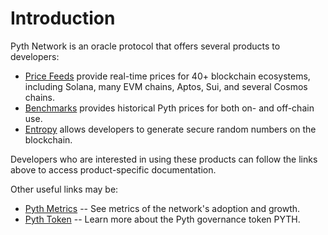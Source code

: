 # Introduction

Pyth Network is an oracle protocol that offers several products to developers:

- [Price Feeds](../price-feeds) provide real-time prices for 40+ blockchain ecosystems, including Solana, many EVM chains,
  Aptos, Sui, and several Cosmos chains.
- [Benchmarks](../benchmarks) provides historical Pyth prices for both on- and off-chain use.
- [Entropy](../entropy) allows developers to generate secure random numbers on the blockchain.

Developers who are interested in using these products can follow the links above to access product-specific documentation.

Other useful links may be:

- [Pyth Metrics](home/metrics) -- See metrics of the network's adoption and growth.
- [Pyth Token](home/pyth-token) -- Learn more about the Pyth governance token PYTH.
